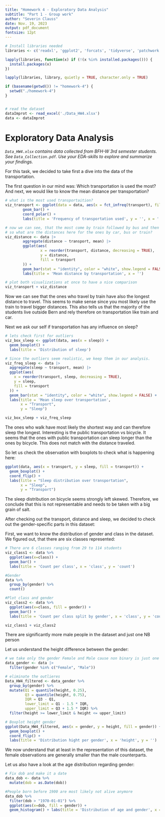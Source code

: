 ```yaml
---
title: "Homework 4 - Exploratory Data Analysis"
subtitle: "Part 1 - Group work"
author: "Severin Clauss"
date: Nov. 19, 2023
output: pdf_document
fontsize: 12pt
---
```


```r
# Install libraries needed
libraries <- c('readxl', 'ggplot2', 'forcats', 'tidyverse', 'patchwork')

lapply(libraries, function(x) if (!(x %in% installed.packages())) {
  install.packages(x)
})

lapply(libraries, library, quietly = TRUE, character.only = TRUE)

if (basename(getwd()) != "homework-4") {
  setwd("./homework-4")
}


# read the dataset
dataImprot <- read_excel('./Data_HW4.xlsx')
data <- dataImprot
```

# Exploratory Data Analysis
*`Data_HW4.xlsx` contains data collected from BFH-W 3rd semester students. See `Data_Collection.pdf`. Use your EDA-skills to explore and summarize your findings.*

For this task, we decided to take first a dive into the data of the transportation.

The first question in our mind was: Which transportation is used the most?
And next, we would like to know the mean distance per transportation?
```r
# what is the most used transportaition?
viz_transport <- ggplot(data = data, aes(x = fct_infreq(transport), fill = transport)) +
        geom_bar() +
        coord_polar() +
        labs(title = 'Frequency of transportation used', y = '', x = '')

# now we can see, that the most come by train followed by bus and then car.
# so what are the distances here for the ones by car, bus or train?
viz_distance <- data |>
        aggregate(distance ~ transport, mean) |>
        ggplot(aes(
                x = reorder(transport, distance, decreasing = TRUE),
                y = distance,
                fill = transport
        )) +
        geom_bar(stat = "identity", color = "white", show.legend = FALSE) +
        labs(title = 'Mean distance by transportation', x = '')

# plot both visualizations at once to have a nice comparison
viz_transport + viz_distance
```

Now we can see that the ones who travel by train have also the longest distance to travel.
This seems to make sense since you most likely use the train to travel bigger distances.
This also tells us that the majority of the students live outside Bern
and rely therefore on transportation like train and car.

\pagebreak
Next we ask our self if transportation has any influence on sleep?

```r
# lets check first for outliers
viz_box_sleep <- ggplot(data, aes(x = sleep)) +
  geom_boxplot() +
  labs(title = 'Distribution of sleep')

# Since the outliers seem realistic, we keep them in our analysis.
viz_freq_sleep <- data |>
  aggregate(sleep ~ transport, mean) |>
  ggplot(aes(
    x = reorder(transport, sleep, decreasing = TRUE),
    y = sleep,
    fill = transport
  )) +
  geom_bar(stat = "identity", color = "white", show.legend = FALSE) +
  labs(title = 'Mean sleep over transportation',
       x = "Transport",
       y = "Sleep")

viz_box_sleep + viz_freq_sleep
```

The ones who walk have most likely the shortest way and can therefore sleep the longest.
Interesting is the public transportation vs bicycle.
It seems that the ones with public transportation can sleep longer than the ones by bicycle.
This does not match with the distance traveled.

\pagebreak
So let us check the observation with boxplots to check what is happening here:
```r
ggplot(data, aes(x = transport, y = sleep, fill = transport)) +
  geom_boxplot() +
  coord_flip() +
  labs(title = "Sleep distribution over transportation",
       x = "Sleep",
       y = "Transport")
```

The sleep distribution on bicycle seems strongly left skewed.
Therefore, we conclude that this is not representable and needs to be taken with a big grain of salt.

\pagebreak
After checking out the transport, distance and sleep, we decided to check out the gender-specific parts in this dataset:

First, we want to know the distribution of gender and class in the dataset. We figured out, that there are six classes represented:
```r
# There are 6 classes ranging from 29 to 114 students
viz_class1 <- data %>%
  ggplot(aes(x=class)) +
  geom_bar() +
  labs(title = 'Count per class', x = 'class', y = 'count')

#Gender
data %>%
  group_by(gender) %>%
  count()

#Plot class and gender
viz_class2 <- data %>%
  ggplot(aes(x=class, fill = gender)) +
  geom_bar() +
  labs(title = 'Count per class split by gender', x = 'class', y = 'count')

viz_class1 + viz_class2
```

There are significantly more male people in the dataset and just one NB person

Let us understand the height difference between the gender:
```r
# we take only the gender Female and Male cause non binary is just one Person
data_gender <- data |>
  filter(gender %in% c("Female", "Male"))

# eliminate the outlieres
Data_HW4_filtered <- data_gender %>%
  group_by(gender) %>%
  mutate(Q1 = quantile(height, 0.25),
         Q3 = quantile(height, 0.75),
         IQR = Q3 - Q1,
         lower_limit = Q1 - 1.5 * IQR,
         upper_limit = Q3 + 1.5 * IQR) %>%
  filter(height >= lower_limit & height <= upper_limit)

# Boxplot height gender
ggplot(Data_HW4_filtered, aes(x = gender, y = height, fill = gender)) +
  geom_boxplot() +
  coord_flip() +
  labs(title = 'Distribution hight per gender', x = 'height', y = '')
```

We now understand that at least in the representation of this dataset,
the female observations are generally smaller than the male counterparts.

\pagebreak
Let us also have a look at the age distribution regarding gender:
```r
# Fix dob and make it a date
data_dob <- data %>%
  mutate(dob = as.Date(dob))

#People born before 1900 are most likely not alive anymore
data_dob %>%
  filter(dob > "1970-01-01") %>%
  ggplot(aes(x=dob, fill = gender)) +
  geom_histogram() + labs(title = 'Distribution of age and gender', x = 'Date of birth', y = '')
```
